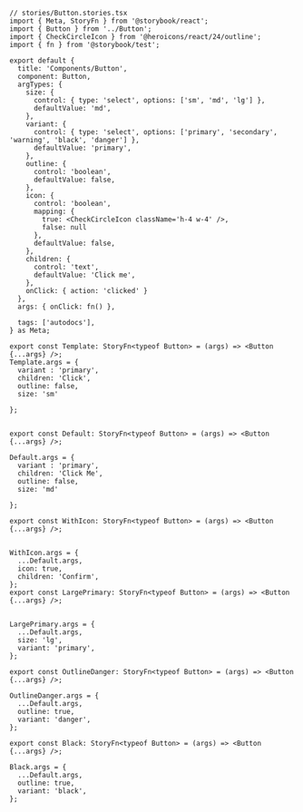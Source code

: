 ```tsx
// stories/Button.stories.tsx
import { Meta, StoryFn } from '@storybook/react';
import { Button } from '../Button';
import { CheckCircleIcon } from '@heroicons/react/24/outline';
import { fn } from '@storybook/test';

export default {
  title: 'Components/Button',
  component: Button,
  argTypes: {
    size: {
      control: { type: 'select', options: ['sm', 'md', 'lg'] },
      defaultValue: 'md',
    },
    variant: {
      control: { type: 'select', options: ['primary', 'secondary', 'warning', 'black', 'danger'] },
      defaultValue: 'primary',
    },
    outline: {
      control: 'boolean',
      defaultValue: false,
    },
    icon: {
      control: 'boolean',
      mapping: {
        true: <CheckCircleIcon className='h-4 w-4' />,
        false: null
      },
      defaultValue: false,
    },
    children: {
      control: 'text',
      defaultValue: 'Click me',
    },
    onClick: { action: 'clicked' }
  },
  args: { onClick: fn() },
  
  tags: ['autodocs'],
} as Meta;

export const Template: StoryFn<typeof Button> = (args) => <Button {...args} />;
Template.args = {
  variant : 'primary',
  children: 'Click',
  outline: false,
  size: 'sm'

};


export const Default: StoryFn<typeof Button> = (args) => <Button {...args} />;

Default.args = {
  variant : 'primary',
  children: 'Click Me',
  outline: false,
  size: 'md'

};

export const WithIcon: StoryFn<typeof Button> = (args) => <Button {...args} />;


WithIcon.args = {
  ...Default.args,
  icon: true,
  children: 'Confirm',
};
export const LargePrimary: StoryFn<typeof Button> = (args) => <Button {...args} />;


LargePrimary.args = {
  ...Default.args,
  size: 'lg',
  variant: 'primary',
};

export const OutlineDanger: StoryFn<typeof Button> = (args) => <Button {...args} />;

OutlineDanger.args = {
  ...Default.args,
  outline: true,
  variant: 'danger',
};

export const Black: StoryFn<typeof Button> = (args) => <Button {...args} />;

Black.args = {
  ...Default.args,
  outline: true,
  variant: 'black',
};

```